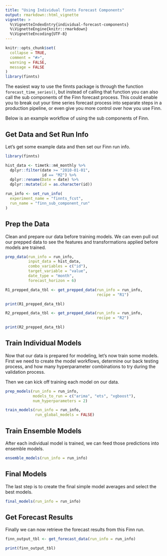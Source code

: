 ```yaml
---
title: "Using Individual finnts Forecast Components"
output: rmarkdown::html_vignette
vignette: >
  %\VignetteIndexEntry{individual-forecast-components}
  %\VignetteEngine{knitr::rmarkdown}
  %\VignetteEncoding{UTF-8}
---
```


```r
knitr::opts_chunk$set(
  collapse = TRUE,
  comment = "#>", 
  warning = FALSE, 
  message = FALSE
)
library(finnts)
```

The easiest way to use the finnts package is through the function `forecast_time_series()`, but instead of calling that function you can also call the sub components of the Finn forecast process. This could enable you to break out your time series forecast process into separate steps in a production pipeline, or even give you more control over how you use Finn.

Below is an example workflow of using the sub components of Finn.

## Get Data and Set Run Info

Let's get some example data and then set our Finn run info.

```r
library(finnts)

hist_data <- timetk::m4_monthly %>%
  dplyr::filter(date >= "2010-01-01", 
                id == "M2") %>%
  dplyr::rename(Date = date) %>%
  dplyr::mutate(id = as.character(id))

run_info <- set_run_info(
  experiment_name = "finnts_fcst", 
  run_name = "finn_sub_component_run"
)
```

## Prep the Data

Clean and prepare our data before training models. We can even pull out our prepped data to see the features and transformations applied before models are trained.

```r
prep_data(run_info = run_info, 
          input_data = hist_data, 
          combo_variables = c("id"), 
          target_variable = "value", 
          date_type = "month", 
          forecast_horizon = 6)

R1_prepped_data_tbl <- get_prepped_data(run_info = run_info, 
                                        recipe = "R1")

print(R1_prepped_data_tbl)

R2_prepped_data_tbl <- get_prepped_data(run_info = run_info, 
                                        recipe = "R2")

print(R2_prepped_data_tbl)
```

## Train Individual Models

Now that our data is prepared for modeling, let's now train some models. First we need to create the model workflows, determine our back testing process, and how many hyperparameter combinations to try during the validation process.

Then we can kick off training each model on our data.

```r
prep_models(run_info = run_info, 
            models_to_run = c("arima", "ets", "xgboost"), 
            num_hyperparameters = 2)

train_models(run_info = run_info, 
             run_global_models = FALSE)
```

## Train Ensemble Models

After each individual model is trained, we can feed those predictions into ensemble models.

```r
ensemble_models(run_info = run_info)
```

## Final Models

The last step is to create the final simple model averages and select the best models.

```r
final_models(run_info = run_info)
```

## Get Forecast Results

Finally we can now retrieve the forecast results from this Finn run.

```r

finn_output_tbl <- get_forecast_data(run_info = run_info)

print(finn_output_tbl)
```
